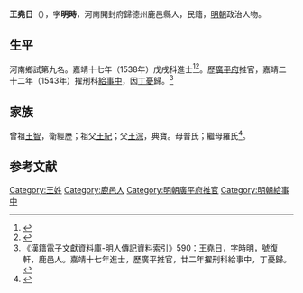 {{Otheruses|other=名为王明时的其他人物|王明时}}
{{明清人物信息框
| 姓名 = 王堯日
| 原名 =
| 圖片名稱= 
| 圖片大小 =
| 圖片說明 = 
| 最高職務 = 刑科給事中
| 國家 = 大明 
| 爵位 =
| 籍貫 = 河南開封府歸德州鹿邑縣
| 族裔 = 
| 字號 = 
| 諡號 =
| 出生日期 = 生年不詳
| 出生地點 = <!---河南開封府歸德州鹿邑縣--->
| 逝世日期 = 卒年不詳 
| 逝世地點 =
| 墓葬 =
| 配偶 = 
| 親屬 = 
| 出身 =
* 嘉靖十七年戊戌科同進士出身
| 經歷 =
| 著作 =  
}}
'''王堯日'''（{{bd|？||？|catIdx=}}），字'''明時'''，河南開封府歸德州鹿邑縣人，民籍，[[明朝|明朝]]政治人物。

== 生平 ==
河南鄉試第九名。嘉靖十七年（1538年）戊戌科進士<ref>{{Cite book|title=《皇明贡举考》卷五|author=[[张朝瑞|张朝瑞]]|publisher=《续修四库全书》史部第828册|year=|isbn=|location=|pages=}}</ref><ref>{{Cite book|title=贡举志五种 上|author=鲁小俊，江俊伟著|publisher=武汉大学出版社|year=2009|isbn=978-7-307-07043-1|location=武汉|pages=}}</ref>。歷[[廣平府|廣平府]]推官，嘉靖二十二年（1543年）擢刑科[[給事中|給事中]]，因[[丁憂|丁憂]]歸。<ref>《漢籍電子文獻資料庫-明人傳記資料索引》590：王堯日，字時明，號復軒，鹿邑人。嘉靖十七年進士，歷廣平推官，廿二年擢刑科給事中，丁憂歸。</ref>

== 家族 ==
曾祖[[王智|王智]]，衛經歷；祖父[[王紀|王紀]]；父[[王淙|王淙]]，典寶。母普氏；繼母羅氏<ref>{{Cite book|title=天一阁藏明代科举录选刊 登科录 点校本|author=龚延明主编|publisher=宁波出版社|year=2016|isbn=978-7-5526-2320-8|location=宁波|pages=|quote=《天一閣藏明代科舉錄選刊.登科錄》之《嘉靖十七年戊戌科進士登科錄》}}</ref>。

==参考文献==
{{reflist}}

{{嘉靖十七年戊戌科殿試金榜}}

{{Authority control}}
{{DEFAULTSORT:Wang王}}
[[Category:王姓|Category:王姓]]
[[Category:鹿邑人|Category:鹿邑人]]
[[Category:明朝廣平府推官|Category:明朝廣平府推官]]
[[Category:明朝給事中|Category:明朝給事中]]